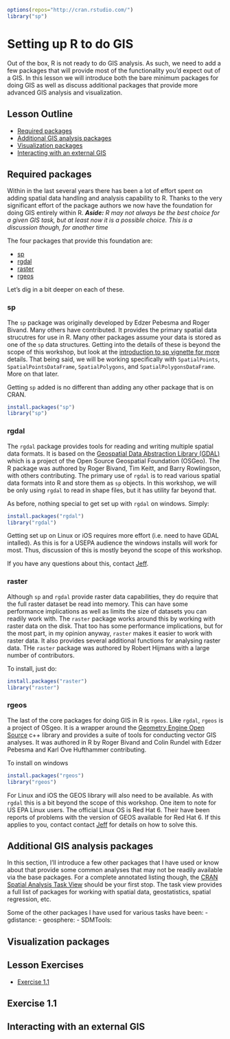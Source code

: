 ```r
options(repos="http://cran.rstudio.com/")
library("sp")

```

# Setting up R to do GIS
Out of the box, R is not ready to do GIS analysis.  As such, we need to add a few packages that will provide most of the functionality you'd expect out of a GIS.  In this lesson we will introduce both the bare minimum packages for doing GIS as well as discuss additional packages that provide more advanced GIS analysis and visualization.

## Lesson Outline
- [Required packages](#required-packages)
- [Additional GIS analysis packages](#additional-gis-analysis-packages)
- [Visualization packages](#visualization-packages)
- [Interacting with an external GIS](#interacting-with-an-external-gis)

## Required packages
Within in the last several years there has been a lot of effort spent on adding spatial data handling and analysis capability to R.  Thanks to the very significant effort of the package authors we now have the foundation for doing GIS entirely within R. ***Aside:*** *R may not always be the best choice for a given GIS task, but at least now it is a possible choice.  This is a discussion though, for another time*

The four packages that provide this foundation are:

- [sp](https://cran.r-project.org/web/packages/sp/index.html)
- [rgdal](https://cran.r-project.org/web/packages/rgdal/index.html)
- [raster](https://cran.r-project.org/web/packages/raster/index.html)
- [rgeos](https://cran.r-project.org/web/packages/rgeos/index.html)

Let's dig in a bit deeper on each of these.

### sp
The `sp` package was originally developed by Edzer Pebesma and Roger Bivand.  Many others have contributed.  It provides the primary spatial data strucutres for use in R.  Many other packages assume your data is stored as one of the `sp` data structures.  Getting into the details of these is beyond the scope of this workshop, but look at the [introduction to sp vignette for more](https://cran.r-project.org/web/packages/sp/vignettes/intro_sp.pdf) details.  That being said, we will be working specifically with `SpatialPoints`, `SpatialPointsDataFrame`, `SpatialPolygons`, and `SpatialPolygonsDataFrame`.  More on that later.

Getting `sp` added is no different than adding any other package that is on CRAN.

```r
install.packages("sp")
library("sp")
```

### rgdal
The `rgdal` package provides tools for reading and writing multiple spatial data formats.  It is based on the [Geospatial Data Abstraction Library (GDAL)](http://www.gdal.org/) which is a project of the Open Source Geospatial Foundation (OSGeo).  The R package was authored by Roger Bivand, Tim Keitt, and Barry Rowlingson, with others contributing.  The primary use of `rgdal` is to read various spatial data formats into R and store them as `sp` objects.  In this workshop, we will be only using `rgdal` to read in shape files, but it has utility far beyond that.  

As before, nothing special to get set up with `rgdal` on windows.  Simply:

```r
install.packages("rgdal")
library("rgdal")
```

Getting set up on Linux or iOS requires more effort (i.e. need to have GDAL intalled).  As this is for a USEPA audience the windows installs will work for most.  Thus, discussion of this is mostly beyond the scope of this workshop.  

If you have any questions about this, contact [Jeff](mailto::hollister.jeff@epa.gov).

### raster
Although `sp` and `rgdal` provide raster data capabilities, they do require that the full raster dataset be read into memory.  This can have some performance implications as well as limits the size of datasets you can readily work with.  The `raster` package works around this by working with raster data on the disk.  That too has some performance implications, but for the most part, in my opinion anyway, `raster` makes it easier to work with raster data.  It also provides several additional functions for analysing raster data.  THe `raster` package was authored by Robert Hijmans with a large number of contributors. 

To install, just do: 

```r
install.packages("raster")
library("raster")
```

### rgeos
The last of the core packages for doing GIS in R is `rgeos`.  Like `rgdal`, `rgeos` is a project of OSgeo.  It is a wrapper around the [Geometry Engine Open Source](https://trac.osgeo.org/geos/) c++ library and provides a suite of tools for conducting vector GIS analyses.  It was authored in R by Roger Bivand and Colin Rundel with Edzer Pebesma and Karl Ove Hufthammer contributing.

To install on windows

```r
install.packages("rgeos")
library("rgeos")
```

For Linux and iOS the GEOS library will also need to be available.  As with `rgdal` this is a bit beyond the scope of this workshop.  One item to note for US EPA Linux users.  The official Linux OS is Red Hat 6.  Their have been reports of problems with the version of GEOS available for Red Hat 6.  If this applies to you, contact contact [Jeff](mailto::hollister.jeff@epa.gov) for details on how to solve this.

## Additional GIS analysis packages
In this section, I'll introduce a few other packages that I have used or know about that provide some common analyses that may not be readily available via the base packages.  For a complete annotated listing though, the [CRAN Spatial Analysis Task View](https://cran.r-project.org/web/views/Spatial.html) should be your first stop.  The task view provides a full list of packages for working with spatial data, geostatistics, spatial regression, etc.  

Some of the other packages I have used for various tasks have been:
- gdistance: 
- geosphere:
- SDMTools:

## Visualization packages

## Lesson Exercises
- [Exercise 1.1](#exercise-11)

## Exercise 1.1

## Interacting with an external GIS
